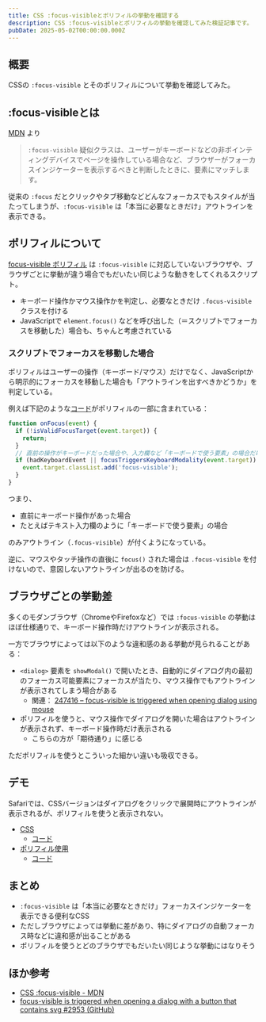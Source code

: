 ```yaml
---
title: CSS :focus-visibleとポリフィルの挙動を確認する
description: CSS :focus-visibleとポリフィルの挙動を確認してみた検証記事です。
pubDate: 2025-05-02T00:00:00.000Z
---
```


## 概要

CSSの `:focus-visible` とそのポリフィルについて挙動を確認してみた。

## :focus-visibleとは

[MDN](https://developer.mozilla.org/ja/docs/Web/CSS/:focus-visible) より

> `:focus-visible` 疑似クラスは、ユーザーがキーボードなどの非ポインティングデバイスでページを操作している場合など、ブラウザーがフォーカスインジケーターを表示するべきと判断したときに、要素にマッチします。

従来の `:focus` だとクリックやタブ移動などどんなフォーカスでもスタイルが当たってしまうが、`:focus-visible` は「本当に必要なときだけ」アウトラインを表示できる。

## ポリフィルについて

[focus-visible ポリフィル](https://github.com/WICG/focus-visible) は `:focus-visible` に対応していないブラウザや、ブラウザごとに挙動が違う場合でもだいたい同じような動きをしてくれるスクリプト。

- キーボード操作かマウス操作かを判定し、必要なときだけ `.focus-visible` クラスを付ける
- JavaScriptで `element.focus()` などを呼び出した（＝スクリプトでフォーカスを移動した）場合も、ちゃんと考慮されている

### スクリプトでフォーカスを移動した場合

ポリフィルはユーザーの操作（キーボード/マウス）だけでなく、JavaScriptから明示的にフォーカスを移動した場合も「アウトラインを出すべきかどうか」を判定している。

例えば下記のような[コード](https://github.com/WICG/focus-visible/blob/1d6162c59832c610878eb93089f10c54ce4a3125/src/focus-visible.js#L139)がポリフィルの一部に含まれている：

```js
function onFocus(event) {
  if (!isValidFocusTarget(event.target)) {
    return;
  }
  // 直前の操作がキーボードだった場合や、入力欄など「キーボードで使う要素」の場合だけ .focus-visible を付ける
  if (hadKeyboardEvent || focusTriggersKeyboardModality(event.target)) {
    event.target.classList.add('focus-visible');
  }
}
```

つまり、

- 直前にキーボード操作があった場合
- たとえばテキスト入力欄のように「キーボードで使う要素」の場合

のみアウトライン（`.focus-visible`）が付くようになっている。

逆に、マウスやタッチ操作の直後に `focus()` された場合は `.focus-visible` を付けないので、意図しないアウトラインが出るのを防げる。

## ブラウザごとの挙動差

多くのモダンブラウザ（ChromeやFirefoxなど）では `:focus-visible` の挙動はほぼ仕様通りで、キーボード操作時だけアウトラインが表示される。

一方でブラウザによっては以下のような違和感のある挙動が見られることがある：

- `<dialog>` 要素を `showModal()` で開いたとき、自動的にダイアログ内の最初のフォーカス可能要素にフォーカスが当たり、マウス操作でもアウトラインが表示されてしまう場合がある
  - 関連： [247416 – focus-visible is triggered when opening dialog using mouse](https://bugs.webkit.org/show_bug.cgi?id=247416)
- ポリフィルを使うと、マウス操作でダイアログを開いた場合はアウトラインが表示されず、キーボード操作時だけ表示される
  - こちらの方が「期待通り」に感じる

ただポリフィルを使うとこういった細かい違いも吸収できる。

## デモ

Safariでは、CSSバージョンはダイアログをクリックで展開時にアウトラインが表示されるが、ポリフィルを使うと表示されない。

- [CSS](/demo/focus-visible/css/)
  - [コード](https://github.com/yuheijotaki/yuheijotaki.com/blob/main/src/pages/demo/focus-visible/css.astro)
- [ポリフィル使用](/demo/focus-visible/js/)
  - [コード](https://github.com/yuheijotaki/yuheijotaki.com/blob/main/src/pages/demo/focus-visible/js.astro)

## まとめ

- `:focus-visible` は「本当に必要なときだけ」フォーカスインジケーターを表示できる便利なCSS
- ただしブラウザによっては挙動に差があり、特にダイアログの自動フォーカス時などに違和感が出ることがある
- ポリフィルを使うとどのブラウザでもだいたい同じような挙動にはなりそう

## ほか参考

- [CSS :focus-visible - MDN](https://developer.mozilla.org/ja/docs/Web/CSS/:focus-visible)
- [focus-visible is triggered when opening a dialog with a button that contains svg #2953 (GitHub)](https://github.com/radix-ui/primitives/issues/2953)

